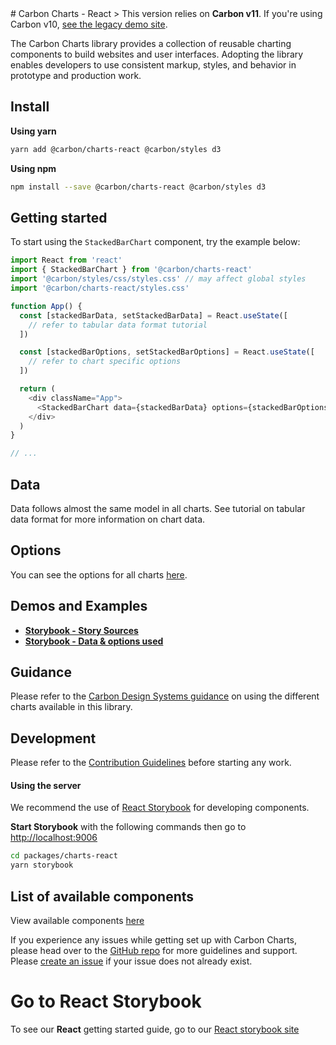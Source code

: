 
<Meta title="Docs/Getting Started/React" />
# Carbon Charts - React
> This version relies on <b>Carbon v11</b>. If you're using Carbon v10, <a href="https://carbon-charts-0x.netlify.app" target="_blank" rel="noreferrer">see the legacy demo site</a>.

The Carbon Charts library provides a collection of reusable charting components to
build websites and user interfaces. Adopting the library enables developers to use
consistent markup, styles, and behavior in prototype and production work.

## Install

**Using yarn**
```bash
yarn add @carbon/charts-react @carbon/styles d3
```

**Using npm**
```bash
npm install --save @carbon/charts-react @carbon/styles d3
```

## Getting started
To start using the `StackedBarChart` component, try the example below:

```ts
import React from 'react'
import { StackedBarChart } from '@carbon/charts-react'
import '@carbon/styles/css/styles.css' // may affect global styles
import '@carbon/charts-react/styles.css'

function App() {
  const [stackedBarData, setStackedBarData] = React.useState([
    // refer to tabular data format tutorial
  ])

  const [stackedBarOptions, setStackedBarOptions] = React.useState([
    // refer to chart specific options
  ])

  return (
    <div className="App">
      <StackedBarChart data={stackedBarData} options={stackedBarOptions} />
    </div>
  )
}

// ...
```

## Data
Data follows almost the same model in all charts.
See tutorial on tabular data format for more information on chart data.

## Options

You can see the options for all charts
[here](https://charts.carbondesignsystem.com/documentation/modules/_interfaces_charts_.html).

## Demos and Examples
+ **[Storybook - Story Sources](https://github.com/carbon-design-system/carbon-charts/tree/master/packages/charts-react/stories)**
+ **[Storybook - Data & options used](https://github.com/carbon-design-system/carbon-charts/tree/master/packages/charts/demo/data)**

## Guidance

Please refer to the
[Carbon Design Systems guidance](https://www.carbondesignsystem.com/data-visualization/chart-types)
on using the different charts available in this library.

## Development
Please refer to the
[Contribution Guidelines](https://github.com/carbon-design-system/carbon-charts/blob/master/CONTRIBUTING.md)
before starting any work.

#### Using the server
We recommend the use of [React Storybook](https://github.com/storybookjs/storybook/tree/next/app/charts-react)
for developing components.

**Start Storybook** with the following commands then go to [http://localhost:9006](http://localhost:9006)
```bash
cd packages/charts-react
yarn storybook
```

## List of available components
View available components [here](https://github.com/carbon-design-system/carbon-charts#component-status)

If you experience any issues while getting set up with Carbon Charts, please head over to
the [GitHub repo](https://github.com/carbon-design-system/carbon-charts)
for more guidelines and support.
Please [create an issue](https://github.com/carbon-design-system/carbon-charts/issues)
if your issue does not already exist.

# Go to React Storybook
To see our **React** getting started guide, go to our [React storybook site](https://charts.carbondesignsystem.com/react/?path=/story/docs-getting-started--instructions)
